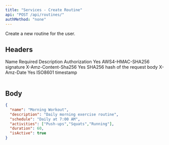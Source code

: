 ```yaml
---
title: "Services - Create Routine"
api: "POST /api/routines/"
authMethod: "none"
---
```


Create a new routine for the user.

## Headers

<Table>
  <Table.Head>
    <Table.Row>
      <Table.Header>Name</Table.Header>
      <Table.Header>Required</Table.Header>
      <Table.Header>Description</Table.Header>
    </Table.Row>
  </Table.Head>
  <Table.Body>
    <Table.Row>
      <Table.Cell>Authorization</Table.Cell>
      <Table.Cell>Yes</Table.Cell>
      <Table.Cell>AWS4-HMAC-SHA256 signature</Table.Cell>
    </Table.Row>
    <Table.Row>
      <Table.Cell>X-Amz-Content-Sha256</Table.Cell>
      <Table.Cell>Yes</Table.Cell>
      <Table.Cell>SHA256 hash of the request body</Table.Cell>
    </Table.Row>
    <Table.Row>
      <Table.Cell>X-Amz-Date</Table.Cell>
      <Table.Cell>Yes</Table.Cell>
      <Table.Cell>ISO8601 timestamp</Table.Cell>
    </Table.Row>
  </Table.Body>
</Table>

## Body

```json
{
  "name": "Morning Workout",
  "description": "Daily morning exercise routine",
  "schedule": "Daily at 7:00 AM",
  "activities": ["Push-ups","Squats","Running"],
  "duration": 60,
  "isActive": true
}
```
